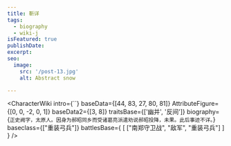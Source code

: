 ```yaml
---
title: 靳详
tags:
  - biography
  - wiki-j
isFeatured: true
publishDate:
excerpt:
seo:
  image:
    src: '/post-13.jpg'
    alt: Abstract snow

---
```



<CharacterWiki
  intro={``}
  baseData={[44, 83, 27, 80, 81]}
  AttributeFigure={[0, 0, -2, 0, 1]}
  baseData2={[3, 8]}
  traitsBase={['幽并', '反间']}
  biography={`正史阙字，太原人。因身为郝昭同乡而受诸葛亮派遣劝说郝昭投降，未果。此后事迹不详。`}
  baseclass={["重装弓兵"]}
  battlesBase={
    [
      ["南郑守卫战", "敌军", "重装弓兵"]
    ]
  }
/>